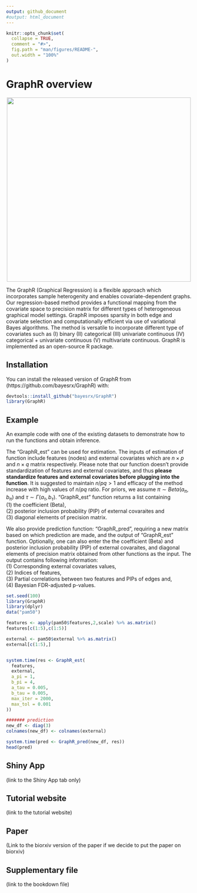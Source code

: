 ```yaml
---
output: github_document
#output: html_document
---
```


<!-- README.md is generated from README.Rmd. Please edit that file -->

```r
knitr::opts_chunk$set(
  collapse = TRUE,
  comment = "#>",
  fig.path = "man/figures/README-",
  out.width = "100%"
)
```

# GraphR overview

<center><img src="GraphR_Method_plot_final.png" width="500" height="500" ></center>

The GraphR (Graphical Regression) is a flexible approach which incorporates sample heterogenity and enables covariate-dependent graphs. Our regression-based method provides a functional mapping from the covariate space to precision matrix for different types of heterogeneous graphical model settings. GraphR imposes sparsity in both edge and covariate selection and computationally efficient via use of variational Bayes algorithms. The method is versatile to incorporate different type of covariates such as (I) binary (II) categorical (III) univariate continuous (IV) categorical + univariate continuous (V) multivariate continuous. GraphR is implemented as an open-source R package.


## Installation

You can install the released version of GraphR from (https://github.com/bayesrx/GraphR) with:

``` r
devtools::install_github("bayesrx/GraphR")
library(GraphR)
```

## Example 
An example code with one of the existing datasets to demonstrate how to run the functions and obtain inference.

The "GraphR_est" can be used for estimation. The inputs of estimation of function include features (nodes) and external covariates which are $n \times p$ and $n \times q$ matrix respectively. Please note that our function doesn't provide standardization of features and external covariates, and thus **please standardize features and external covariates before plugging into the function**. It is suggested to maintain $n/pq >1$ and efficacy of the method increase with high values of $n/pq$ ratio. For priors, we assume $\pi \sim Beta(a_\pi, b_\pi)$ and $\tau \sim \Gamma(a_\tau, b_\tau)$. "GraphR_est" function returns a list containing <br>
(1) the coefficient (Beta), <br>
(2) posterior inclusion probability (PIP) of external covaraites and <br>
(3) diagonal elements of precision matrix.


We also provide prediction function: "GraphR_pred", requiring a new matrix based on which prediction are made, and the output of "GraphR_est" function. Optionally, one can also enter the the coefficient (Beta) and posterior inclusion probability (PIP) of external covaraites, and diagonal elements of precision matrix obtained from other functions as the input. The output contains following information: <br>
(1) Corresponding external covariates values, <br> 
(2) Indices of features, <br> 
(3) Partial correlations between two features and PIPs of edges and, <br>
(4) Bayesian FDR-adjusted p-values.


```r
set.seed(100)
library(GraphR)
library(dplyr)
data("pam50")

features <- apply(pam50$features,2,scale) %>% as.matrix()
features[c(1:5),c(1:5)]

external <- pam50$external %>% as.matrix()
external[c(1:5),]


system.time(res <- GraphR_est(
  features,
  external,
  a_pi = 1,
  b_pi = 4,
  a_tau = 0.005,
  b_tau = 0.005,
  max_iter = 2000,
  max_tol = 0.001
))

####### prediction
new_df <- diag(3)
colnames(new_df) <- colnames(external)

system.time(pred <- GraphR_pred(new_df, res))
head(pred)
```


## Shiny App 
(link to the Shiny App tab only)

## Tutorial website
(link to the tutorial website)

## Paper 
(Link to the biorxiv version of the paper if we decide to put the paper on biorxiv) 

## Supplementary file 
(link to the bookdown file)
